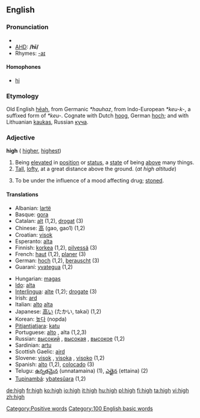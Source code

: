 ==English==
{{rank|herself|year|dear|296|high|above|received|read}}
===Pronunciation===
* {{IPA|/haɪ/}}
* [[w:AHD|AHD]]: '''/hī/'''
* Rhymes: [[Rhymes:English:-aɪ|-aɪ]]

====Homophones====
*[[hi]]

===Etymology===
Old English [[heah|hēah]], from Germanic ''*hauhaz'', from Indo-European ''*keu-k-'', a suffixed form of ''*keu-''.  Cognate with Dutch [[hoog]], German [[hoch]]; and with Lithuanian [[kaukas]], Russian [[куча]].

===Adjective===
'''high'''  ({{compar}} [[higher]], {{superl}} [[highest]])

# Being [[elevated]] in [[position]] or [[status]], a [[state]] of being [[above]] many things.
# [[Tall]], [[lofty]], at a great distance above the ground.  (''at high altitude'')
# {{slang}} To be under the influence of a mood affecting drug; [[stoned]].<!--wikisaurus?-->

====Translations====
{{top}}
*Albanian: [[lartë]]
*Basque: [[gora]]
*Catalan: [[alt]] (1,2), [[drogat]] (3)
*Chinese: [[高]] (gao, gao1) (1,2)
*Croatian: [[visok]]
*Esperanto: [[alta]]
*Finnish: [[korkea]] (1,2), [[pilvessä]] (3)
*French: [[haut]] (1,2), [[planer]] (3)
*German: [[hoch]] (1,2), [[berauscht]] (3)
*Guaraní: [[yvategua]] (1,2)
{{mid}}
*Hungarian: [[magas]]
*[[Ido]]: [[alta]]
*[[Interlingua]]: [[alte]] (1,2); [[drogate]] (3)
*Irish: [[ard]]
*Italian: [[alto]] {{m}} [[alta]] {{f}}
*Japanese: [[高い]] (たかい, takai) (1,2)
*Korean: [[높다]] (nopda) 
*[[Pitjantjatjara]]: [[katu]]
*Portuguese: [[alto]] {{m}}, alta {{f}} (1,2,3)
*Russian: [[высокий]] {{m}}, [[высокая]] {{f}}, [[высокое]] {{n}} (1,2)
*Sardinian: [[artu]]
*Scottish Gaelic: [[aird]]
*Slovene: [[visok]] {{m}}, [[visoka]] {{f}}, [[visoko]] {{n}} (1,2)
*Spanish: [[alto]] (1,2), [[colocado]] (3)
*Telugu: [[ఉన్నతమైన]] (unnatamaina) (1), [[ఎత్తైన]] (ettaina) (2)
*[[Tupinambá]]: [[ybatesûara]] (1,2)
{{bottom}}

[[Category:Positive words]]

[[Category:100 English basic words]]

[[de:high]]
[[fr:high]]
[[ko:high]]
[[io:high]]
[[it:high]]
[[hu:high]]
[[pl:high]]
[[fi:high]]
[[ta:high]]
[[vi:high]]
[[zh:high]]